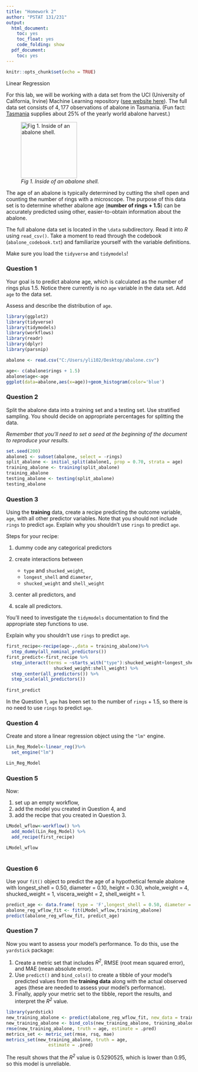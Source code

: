 ---
title: "Homework 2"
author: "PSTAT 131/231"
output:
  html_document:
    toc: yes
    toc_float: yes
    code_folding: show
  pdf_document:
    toc: yes
---


```{r setup, include=FALSE}
knitr::opts_chunk$set(echo = TRUE)
```
 Linear Regression

For this lab, we will be working with a data set from the UCI (University of California, Irvine) Machine Learning repository ([see website here](http://archive.ics.uci.edu/ml/datasets/Abalone)). The full data set consists of $4,177$ observations of abalone in Tasmania. (Fun fact: [Tasmania](https://en.wikipedia.org/wiki/Tasmania "Tasmania") supplies about $25\%$ of the yearly world abalone harvest.)

![*Fig 1. Inside of an abalone shell.*](https://cdn.shopify.com/s/files/1/1198/8002/products/1d89434927bffb6fd1786c19c2d921fb_2000x_652a2391-5a0a-4f10-966c-f759dc08635c_1024x1024.jpg?v=1582320404){width="152"}

The age of an abalone is typically determined by cutting the shell open and counting the number of rings with a microscope. The purpose of this data set is to determine whether abalone age (**number of rings + 1.5**) can be accurately predicted using other, easier-to-obtain information about the abalone.

The full abalone data set is located in the `\data` subdirectory. Read it into *R* using `read_csv()`. Take a moment to read through the codebook (`abalone_codebook.txt`) and familiarize yourself with the variable definitions.

Make sure you load the `tidyverse` and `tidymodels`!


### Question 1

Your goal is to predict abalone age, which is calculated as the number of rings plus 1.5. Notice there currently is no `age` variable in the data set. Add `age` to the data set.

Assess and describe the distribution of `age`.
```{r}
library(ggplot2)
library(tidyverse)
library(tidymodels)
library(workflows)
library(readr)
library(dplyr)
library(parsnip)
```

```{r}
abalone <- read.csv("C:/Users/yli102/Desktop/abalone.csv")
```

```{r}
age<- c(abalone$rings + 1.5)
abalone$age<-age
ggplot(data=abalone,aes(x=age))+geom_histogram(color='blue')
```

### Question 2

Split the abalone data into a training set and a testing set. Use stratified sampling. You should decide on appropriate percentages for splitting the data.

*Remember that you'll need to set a seed at the beginning of the document to reproduce your results.*

```{r}
set.seed(200)
abalone1 <- subset(abalone, select = -rings)
split_abalone <- initial_split(abalone1, prop = 0.70, strata = age)
training_abalone <- training(split_abalone)
training_abalone
testing_abalone <- testing(split_abalone)
testing_abalone
```

### Question 3

Using the **training** data, create a recipe predicting the outcome variable, `age`, with all other predictor variables. Note that you should not include `rings` to predict `age`. Explain why you shouldn't use `rings` to predict `age`.

Steps for your recipe:

1.  dummy code any categorical predictors

2.  create interactions between

    -   `type` and `shucked_weight`,
    -   `longest_shell` and `diameter`,
    -   `shucked_weight` and `shell_weight`

3.  center all predictors, and

4.  scale all predictors.

You'll need to investigate the `tidymodels` documentation to find the appropriate step functions to use.

Explain why you shouldn't use `rings` to predict `age`.


```{r}
first_recipe<-recipe(age~.,data = training_abalone)%>%
  step_dummy(all_nominal_predictors())
first_predict<-first_recipe %>%
  step_interact(terms = ~starts_with("type"):shucked_weight+longest_shell:diameter+
                  shucked_weight:shell_weight) %>%
  step_center(all_predictors()) %>%
  step_scale(all_predictors())
  
first_predict
```
In the Question 1, `age` has been set to the number of `rings` + $1.5$, so there is no need to use `rings` to predict `age`.

### Question 4

Create and store a linear regression object using the `"lm"` engine.

```{r}
Lin_Reg_Model<-linear_reg()%>%
  set_engine("lm")

Lin_Reg_Model
```

### Question 5

Now:

1.  set up an empty workflow,
2.  add the model you created in Question 4, and
3.  add the recipe that you created in Question 3.

```{r}
LModel_wflow<-workflow() %>%
  add_model(Lin_Reg_Model) %>%
  add_recipe(first_recipe)

LModel_wflow
  
```

### Question 6

Use your `fit()` object to predict the age of a hypothetical female abalone with longest_shell = 0.50, diameter = 0.10, height = 0.30, whole_weight = 4, shucked_weight = 1, viscera_weight = 2, shell_weight = 1.

```{r}

predict_age <- data.frame( type = 'F',longest_shell = 0.50, diameter = 0.10, height = 0.30, whole_weight = 4, shucked_weight = 1, viscera_weight = 2, shell_weight = 1)
abalone_reg_wflow_fit <- fit(LModel_wflow,training_abalone)
predict(abalone_reg_wflow_fit, predict_age)
```

### Question 7

Now you want to assess your model's performance. To do this, use the `yardstick` package:

1.  Create a metric set that includes *R^2^*, RMSE (root mean squared error), and MAE (mean absolute error).
2.  Use `predict()` and `bind_cols()` to create a tibble of your model's predicted values from the **training data** along with the actual observed ages (these are needed to assess your model's performance).
3.  Finally, apply your metric set to the tibble, report the results, and interpret the *R^2^* value.

```{r}
library(yardstick)
new_training_abalone <- predict(abalone_reg_wflow_fit, new_data = training_abalone %>% select(-age))
new_training_abalone <- bind_cols(new_training_abalone, training_abalone %>% select(age))
rmse(new_training_abalone, truth = age, estimate = .pred)
metrics_set <- metric_set(rmse, rsq, mae)
metrics_set(new_training_abalone, truth = age, 
                estimate = .pred)
```

 The result shows that the *R^2^* value is $0.5290525$, which is lower than $0.95$, so this model is unreliable.

